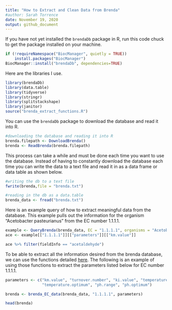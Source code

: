 ```yaml
---
title: "How to Extract and Clean Data from Brenda"
#author: Sarah Torrence
date: November 19, 2020
output: github_document
---
```


If you have not yet installed the `brendaDb` package in R, run this code chuck to get the package installed on your machine.

```r
if (!requireNamespace("BiocManager", quietly = TRUE))
    install.packages("BiocManager")
BiocManager::install("brendaDb", dependencies=TRUE)
```

Here are the libraries I use.

```r
library(brendaDb)
library(data.table)
library(tidyverse)
library(stringr)
library(splitstackshape)
library(janitor)
source("brenda_extract_functions.R")
```

You can use the `brendaDb` package to download the database and read it into R.

```r
#downloading the database and reading it into R
brenda.filepath <- DownloadBrenda()
brenda <- ReadBrenda(brenda.filepath)
```

This process can take a while and must be done each time you want to use the database. Instead of having to constantly download the database each time you can write the data to a text file and read it in as a data frame or data table as shown below. 

```r
#writing the db to a text file
fwrite(brenda,file = "brenda.txt")

#reading in the db as a data.table
brenda_data <- fread("brenda.txt")
```

Here is an example query of how to extract meaningful data from the database. This example pulls out the information for the organism "Acetobacter pasteurianus" from the EC number 1.1.1.1. 

```r
example <- QueryBrenda(brenda_data, EC = "1.1.1.1", organisms = "Acetobacter pasteurianus")
ace <- example[["1.1.1.1"]][["parameters"]][["km.value"]]

ace %>% filter(fieldInfo == "acetaldehyde")
```
To be able to extract all the information desired from the brenda database, we can use the functions detailed [here](). The following is an example of using those functions to extract the parameters listed below for EC number 1.1.1.1.

```r
parameters <- c("km.value", "turnover.number", "ki.value", "temperature.range", 
                "temperature.optimum", "ph.range", "ph.optimum")

brenda <- brenda_EC_data(brenda_data, "1.1.1.1", parameters)

head(brenda)
```

